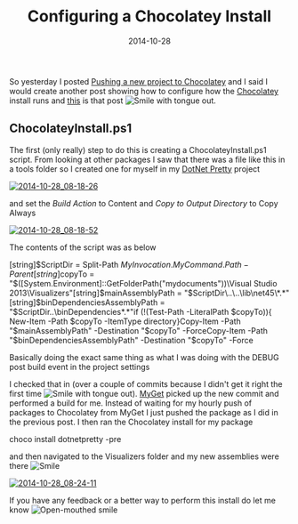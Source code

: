 ﻿---
title: 'Configuring a Chocolatey Install'
date: 2014-10-28
tags: ['MyGet', 'DotNet Pretty', 'Chocolatey', 'PowerShell']
draft: false
summary: 'So yesterday I posted Pushing a new project to Chocolatey and I said I would create another post showing how to configure how the Chocolatey install runs and this is that post .'
---


So yesterday I posted [Pushing a new project to Chocolatey](https://gordonbeeming.com/blog/post/pushing-a-new-project-to-chocolatey) and I said I would create another post showing how to configure how the [Chocolatey](https://chocolatey.org/) install runs and [this](https://gordonbeeming.com/blog/post/configuring-a-chocolatey-install) is that post ![Smile with tongue out](https://gordonbeeming.com/images/emoticons/smile-with-tongue-out.svg).
 
## ChocolateyInstall.ps1
 
The first (only really) step to do this is creating a ChocolateyInstall.ps1 script. From looking at other packages I saw that there was a file like this in a tools folder so I created one for myself in my [DotNet Pretty](https://github.com/Gordon-Beeming/DotNet-Pretty) project
 
[![2014-10-28_08-18-26](https://gordonbeeming.com/blog/binaries/stream/image-jpg/image/1000/0/d6c78658653433f44b2b688d1b30dbe3a6c696eb/4c90b730-fa32-442a-ac7b-08aea964fd72.png "2014-10-28_08-18-26")](https://gordonbeeming.com/blog/binaries/stream/image-jpg/image/1000/0/373ee3fa2a411f7533cbe7ba3afea08f91afc1bc/599ec9e4-73f9-48cf-9841-e0b90c6bbcb5.png)
 
and set the *Build Action* to Content and *Copy to Output Directory* to Copy Always
 
[![2014-10-28_08-18-52](https://gordonbeeming.com/blog/binaries/stream/image-jpg/image/1000/0/1ab7e1316e0c55a3885a35ad37cdffef0241569f/7f05c4c5-b3a7-4487-b4e1-074c7cebbc8f.png "2014-10-28_08-18-52")](https://gordonbeeming.com/blog/binaries/stream/image-jpg/image/1000/0/620a6f247861ac174a1f8d046ca49cde7702d659/5f28e547-8b4f-45f0-adf0-652dd82e73ab.png)
 
The contents of the script was as below
 
[string]$ScriptDir = Split-Path $MyInvocation.MyCommand.Path -Parent[string]$copyTo = "$([System.Environment]::GetFolderPath("mydocuments"))\Visual Studio 2013\Visualizers"[string]$mainAssemblyPath = "$ScriptDir\..\..\lib\net45\*.*"[string]$binDependenciesAssemblyPath = "$ScriptDir\..\binDependencies\*.*"if (!(Test-Path -LiteralPath $copyTo)){    New-Item -Path $copyTo -ItemType directory}Copy-Item -Path "$mainAssemblyPath" -Destination "$copyTo" -ForceCopy-Item -Path "$binDependenciesAssemblyPath" -Destination "$copyTo" -Force

Basically doing the exact same thing as what I was doing with the DEBUG post build event in the project settings

I checked that in (over a couple of commits because I didn't get it right the first time ![Smile with tongue out](https://gordonbeeming.com/images/emoticons/smile-with-tongue-out.svg)). [MyGet](https://www.myget.org/) picked up the new commit and performed a build for me. Instead of waiting for my hourly push of packages to Chocolatey from MyGet I just pushed the package as I did in the previous post. I then ran the Chocolatey install for my package

choco install dotnetpretty -pre

and then navigated to the Visualizers folder and my new assemblies were there ![Smile](https://gordonbeeming.com/images/emoticons/smile.svg)

[![2014-10-28_08-24-11](https://gordonbeeming.com/blog/binaries/stream/image-jpg/image/1000/0/b29449400babc2399048caed60d373a6ec583c21/e68c4902-19bc-49d3-84af-50eebb636d19.png "2014-10-28_08-24-11")](https://gordonbeeming.com/blog/binaries/stream/image-jpg/image/1000/0/72f87826926eeca3a7057e262daf872dadc95e0c/faa2641b-2687-474d-8a94-1f5e6750a937.png) 

If you have any feedback or a better way to perform this install do let me know ![Open-mouthed smile](https://gordonbeeming.com/images/emoticons/open-mouthed-smile.svg)

